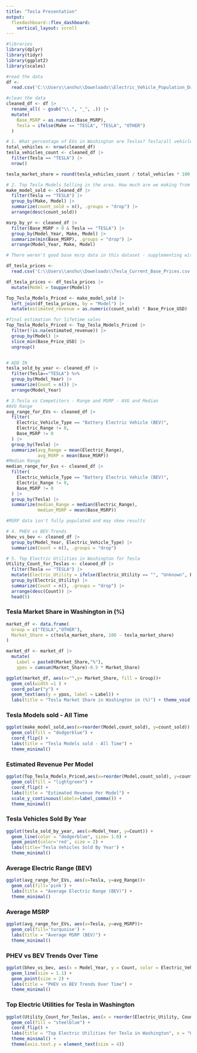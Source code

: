 ---
title: "Tesla Presentation"
output: 
  flexdashboard::flex_dashboard:
    vertical_layout: scroll
---


```{r}


#libraries
library(dplyr)
library(tidyr)
library(ggplot2)
library(scales)

#read the data
df <-
  read.csv('C:\\Users\\anshu\\Downloads\\Electric_Vehicle_Population_Data.csv')

#clean the data
cleaned_df <- df |>
  rename_all( ~ gsub("\\.", "_", .)) |>
  mutate(
    Base_MSRP = as.numeric(Base_MSRP),
    Tesla = ifelse(Make == "TESLA", "TESLA", "OTHER")
  )

# 1. What percentage of EVs in Washington are Teslas? Tesla/all vehicles*100
total_vehicles <- nrow(cleaned_df)
tesla_vehicles_count <- cleaned_df |>
  filter(Tesla == "TESLA") |>
  nrow()

tesla_market_share = round(tesla_vehicles_count / total_vehicles * 100, 1)

# 2. Top Tesla Models Selling in the area. How much are we making from these models?
make_model_sold <- cleaned_df |>
  filter(Tesla == "TESLA") |>
  group_by(Make, Model) |>
  summarize(count_sold = n(), .groups = "drop") |>
  arrange(desc(count_sold))

msrp_by_yr <- cleaned_df |>
  filter(Base_MSRP > 0 & Tesla == "TESLA") |>
  group_by(Model_Year, Make, Model) |>
  summarize(min(Base_MSRP), .groups = "drop") |>
  arrange(Model_Year, Make, Model)

# There weren't good base msrp data in this dataset - supplementing with online data

df_tesla_prices <-
  read.csv('C:\\Users\\anshu\\Downloads\\Tesla_Current_Base_Prices.csv')

df_tesla_prices <- df_tesla_prices |>
  mutate(Model = toupper(Model))

Top_Tesla_Models_Priced <- make_model_sold |>
  left_join(df_tesla_prices, by = "Model") |>
  mutate(estimated_revenue = as.numeric(count_sold) * Base_Price_USD)

#final estimation for lifetime sales
Top_Tesla_Models_Priced <- Top_Tesla_Models_Priced |>
  filter(!is.na(estimated_revenue)) |>
  group_by(Model) |>
  slice_min(Base_Price_USD) |>
  ungroup()


# ADD IN
tesla_sold_by_year <- cleaned_df |>
  filter(Tesla=="TESLA") %>% 
  group_by(Model_Year) |>
  summarize(Count = n()) |>
  arrange(Model_Year)

# 3.Tesla vs Competitors - Range and MSRP - AVG and Median
#AVG Range
avg_range_for_EVs <- cleaned_df |>
  filter(
    Electric_Vehicle_Type == "Battery Electric Vehicle (BEV)",
    Electric_Range != 0,
    Base_MSRP != 0
  ) |>
  group_by(Tesla) |>
  summarize(avg_Range = mean(Electric_Range),
            avg_MSRP = mean(Base_MSRP))
#Median Range
median_range_for_Evs <- cleaned_df |>
  filter(
    Electric_Vehicle_Type == "Battery Electric Vehicle (BEV)",
    Electric_Range != 0,
    Base_MSRP != 0
  ) |>
  group_by(Tesla) |>
  summarize(median_Range = median(Electric_Range),
            median_MSRP = mean(Base_MSRP))

#MSRP data isn't fully populated and may skew results

# 4. PHEV vs BEV Trends
bhev_vs_bev <- cleaned_df |>
  group_by(Model_Year, Electric_Vehicle_Type) |>
  summarize(Count = n(), .groups = "drop")

# 5. Top Electric Utilities in Washington for Tesla
Utility_Count_for_Teslas <- cleaned_df |>
  filter(Tesla == "TESLA") |>
  mutate(Electric_Utility = ifelse(Electric_Utility == "", "Unknown", Electric_Utility)) |>
  group_by(Electric_Utility) |>
  summarize(Count = n(), .groups = "drop") |>
  arrange(desc(Count)) |>
  head(5)
```


### Tesla Market Share in Washington in (%)
```{r}
market_df <- data.frame(
  Group = c("TESLA","OTHER"),
  Market_Share = c(tesla_market_share, 100 - tesla_market_share)
)

market_df <- market_df |> 
  mutate(
    Label = paste0(Market_Share,"%"),
    ypos = cumsum(Market_Share)-0.5 * Market_Share)

ggplot(market_df, aes(x="",y= Market_Share, fill = Group))+
  geom_col(width =1 ) + 
  coord_polar("y") + 
  geom_text(aes(y = ypos, label = Label)) +
  labs(title = "Tesla Market Share in Washington in (%)") + theme_void()
```

### Tesla Models sold - All Time
```{r}
ggplot(make_model_sold,aes(x=reorder(Model,count_sold), y=count_sold)) +
  geom_col(fill = "dodgerblue") +
  coord_flip() +
  labs(title = "Tesla Models sold - All Time") + 
  theme_minimal()
```

### Estimated Revenue Per Model
```{r}
ggplot(Top_Tesla_Models_Priced,aes(x=reorder(Model,count_sold), y=count_sold)) +
  geom_col(fill = "lightgreen") +
  coord_flip() +
  labs(title = "Estimated Revenue Per Model") + 
  scale_y_continuous(labels=label_comma()) +
  theme_minimal()
```

### Tesla Vehicles Sold By Year
```{r}
ggplot(tesla_sold_by_year, aes(x=Model_Year, y=Count)) +
  geom_line(color = "dodgerblue", size= 1.0) + 
  geom_point(color='red', size = 2) +
  labs(title='Tesla Vehicles Sold By Year') +
  theme_minimal()
```

### Average Electric Range (BEV)
```{r}
ggplot(avg_range_for_EVs, aes(x=Tesla, y=avg_Range))+
  geom_col(fill='pink') + 
  labs(title = "Average Electric Range (BEV)") +
  theme_minimal()
```

### Average MSRP
``` {r}
ggplot(avg_range_for_EVs, aes(x=Tesla, y=avg_MSRP))+
  geom_col(fill='turquoise') + 
  labs(title = "Average MSRP (BEV)") +
  theme_minimal()
```

### PHEV vs BEV Trends Over Time
```{r}
ggplot(bhev_vs_bev, aes(x = Model_Year, y = Count, color = Electric_Vehicle_Type)) +
  geom_line(size = 1.1) +
  geom_point(size = 2) +
  labs(title = "PHEV vs BEV Trends Over Time") +
  theme_minimal()
```

### Top Electric Utilities for Tesla in Washington
```{r}
ggplot(Utility_Count_for_Teslas, aes(x = reorder(Electric_Utility, Count), y = Count)) +
  geom_col(fill = "steelblue") +
  coord_flip() +
  labs(title = "Top Electric Utilities for Tesla in Washington", x = "Utility", y = "Tesla Count") +
  theme_minimal() +
  theme(axis.text.y = element_text(size = 4))
```
